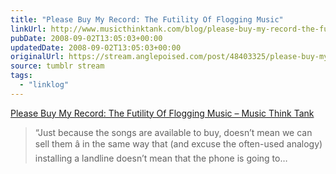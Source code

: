 ```yaml
---
title: "Please Buy My Record: The Futility Of Flogging Music"
linkUrl: http://www.musicthinktank.com/blog/please-buy-my-record-the-futility-of-flogging-music.html
pubDate: 2008-09-02T13:05:03+00:00
updatedDate: 2008-09-02T13:05:03+00:00
originalUrl: https://stream.anglepoised.com/post/48403325/please-buy-my-record-the-futility-of-flogging
source: tumblr stream
tags:
  - "linklog"
---
```


[Please Buy My Record: The Futility Of Flogging Music &#8211; Music Think Tank][1]

> &ldquo;Just because the songs are available to buy, doesn&rsquo;t mean we can sell them â in the same way that (and excuse the often-used analogy) installing a landline doesn&rsquo;t mean that the phone is going to&hellip;

[1]: http://www.musicthinktank.com/blog/please-buy-my-record-the-futility-of-flogging-music.html
